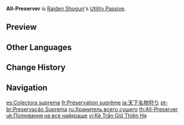 {{Talent Infobox
|image         = Talent All-Preserver.png
|character     = Raiden Shogun
|type          = Utility Passive
|info          = [[Mora]] expended when ascending [[Sword]]s and [[Polearm]]s is decreased by 50%.
|utility1      = Ascension Cost Reduction
|utility2      = Weapon Ascension Cost Reduction
|utility3      = Sword Ascension Cost Reduction
|utility4      = Polearm Ascension Cost Reduction
|utility5      = Mora Cost Reduction
}}
{{Description|"It was the Raiden Shogun who originated the Inazuman art of sword and polearm, as well as a variety of blade forging techniques."|2=[[Dainsleif]] in [https://youtu.be/oBrEFOdSfy8 Collected Miscellany - "Raiden Shogun: Tranquil Thunder"]}}
'''All-Preserver''' is [[Raiden Shogun]]'s [[Utility Passive]].

==Preview==
{{Preview
|file=All-Preserver Preview
}}

==Other Languages==
{{Other Languages
|en      = All-Preserver
|zhs     = 天下名物狩
|zhs_rm  = Tiānxià Míngwù Shòu
|zht     = 天下名物狩
|zht_rm  = Tiānxià Míngwù Shòu
|zh_tl   = World Specialty Hunting
|ja      = 天下名物狩り
|ja_rm   = Tenka Meibutsu Kari
|ja_tl   = World Specialties Hunt
|ko      = 천하명물 사냥
|ko_tl   = World Specialty Hunting
|es      = Colectora suprema
|es_tl   = Supreme Collector
|fr      = Préservation suprême
|fr_tl   = Supreme Preservation
|ru      = Хранитель всего сущего
|ru_tl   = Preserver of All Things
|th      = All-Preserver
|vi      = Kẻ Trấn Giữ Thiên Hạ
|vi_tl   = Preserver of the World
|de      = Weltberühmte Bewahrerin
|de_tl   = World-famous Preserver
|de_note = Notably the female form is used.
|id      = All-Preserver
|pt      = Preservação Suprema
|pt_tl   = 
|tr      = Her Şeyin Koruyucusu
|tr_tl   = Everything-Preserver
|it      = Conservatrice
|it_tl   = Conservative
}}

==Change History==
{{Change History|2.1}}

==Navigation==
{{Talent Navbox|Raiden Shogun}}

[[es:Colectora suprema]]
[[fr:Préservation suprême]]
[[ja:天下名物狩り]]
[[pt-br:Preservação Suprema]]
[[ru:Хранитель всего сущего]]
[[th:All-Preserver]]
[[uk:Полювання на все найкраще]]
[[vi:Kẻ Trấn Giữ Thiên Hạ]]